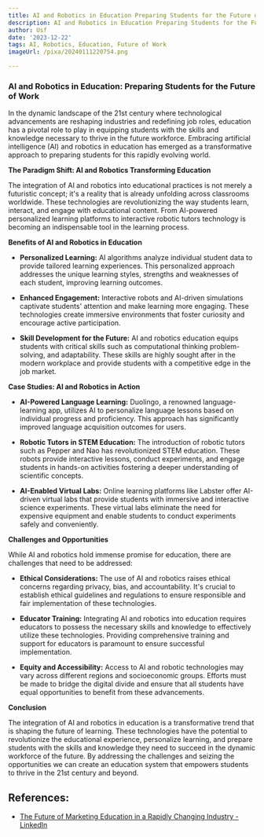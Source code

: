 ```yaml
---
title: AI and Robotics in Education Preparing Students for the Future of Work
description: AI and Robotics in Education Preparing Students for the Future of Work
author: Usf
date: '2023-12-22'
tags: AI, Robotics, Education, Future of Work
imageUrl: /pixa/20240111220754.png

---
```

### AI and Robotics  in Education: Preparing Students for the Future of Work
In the dynamic landscape of the 21st century  where technological advancements are  reshaping industries and redefining job roles, education has a pivotal role to play in equipping  students with the skills and knowledge necessary to thrive in the future workforce. Embracing artificial intelligence (AI) and robotics in education has  emerged as a transformative approach to preparing students for this rapidly evolving world.

**The Paradigm Shift: AI and Robotics Transforming Education**

The integration of AI and robotics into educational practices is not merely a futuristic concept; it's a reality that  is already unfolding  across classrooms worldwide. These technologies  are revolutionizing the way students  learn, interact, and engage with educational content. From AI-powered personalized learning platforms to interactive robotic tutors technology is becoming an indispensable tool in the learning process.

**Benefits of  AI and Robotics  in Education**

* **Personalized Learning:** AI  algorithms analyze individual student data to provide tailored learning experiences. This  personalized approach addresses the  unique learning styles, strengths  and  weaknesses of each student, improving learning outcomes.

* **Enhanced Engagement:** Interactive robots and AI-driven simulations  captivate students'  attention and make learning more engaging. These technologies create immersive environments that foster curiosity and encourage  active  participation.

* **Skill Development for the Future:**  AI and robotics education equips students with critical skills such  as computational  thinking problem-solving, and adaptability. These skills are highly sought after in the modern workplace  and provide students with a competitive edge in the job market.

**Case Studies: AI and Robotics in Action**

* **AI-Powered Language Learning:** Duolingo, a renowned language-learning app, utilizes AI to personalize language lessons based on individual progress and proficiency. This approach has significantly improved  language acquisition outcomes  for users.

*  **Robotic Tutors in STEM Education:** The introduction of robotic tutors such as Pepper and Nao has  revolutionized STEM education. These robots provide interactive lessons, conduct experiments, and engage students in hands-on activities fostering a deeper understanding of  scientific concepts.

*  **AI-Enabled Virtual Labs:** Online learning platforms like Labster offer AI-driven virtual labs  that  provide students with immersive  and interactive science experiments. These  virtual labs eliminate the  need for expensive equipment and enable students to conduct experiments safely and conveniently.

**Challenges and Opportunities**

While AI and robotics hold immense  promise for  education, there are challenges that need to be addressed:

* **Ethical Considerations:**  The use of AI and robotics raises ethical concerns  regarding privacy, bias, and accountability. It's crucial to establish ethical guidelines and regulations to ensure responsible and fair implementation  of these technologies.

*  **Educator Training:** Integrating AI and robotics into education requires educators to possess the necessary skills and knowledge to effectively utilize these technologies. Providing comprehensive training  and support for educators is paramount to ensure successful  implementation.

* **Equity and Accessibility:** Access to AI and robotic technologies may vary across different regions and  socioeconomic groups.  Efforts must be made to bridge the digital divide and ensure that all students have equal opportunities  to benefit from these advancements.

**Conclusion**

The  integration of AI and robotics in education is a transformative trend that  is  shaping the future of learning. These technologies have the potential  to revolutionize the educational experience, personalize learning, and prepare students with the skills and knowledge they need  to succeed  in the dynamic workforce of the future. By addressing the challenges and seizing the  opportunities we can create  an education system  that empowers students to thrive in the 21st century and beyond.

## References:
- [The Future of Marketing Education in a Rapidly Changing Industry - LinkedIn](https://www.linkedin.com/pulse/future-marketing-education-rapidly-changing-industry-dr-nikolina)
